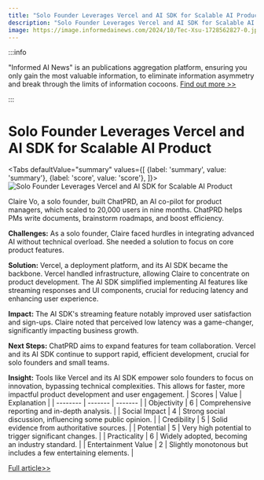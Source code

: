 ```yaml
---
title: "Solo Founder Leverages Vercel and AI SDK for Scalable AI Product"
description: "Solo Founder Leverages Vercel and AI SDK for Scalable AI Product"
image: https://image.informedainews.com/2024/10/Tec-Xsu-1728562827-0.jpg
---
```



:::info

"Informed AI News" is an publications aggregation platform, ensuring you only gain the most valuable information, to eliminate information asymmetry and break through the limits of information cocoons.  [Find out more >>](/)

:::

# Solo Founder Leverages Vercel and AI SDK for Scalable AI Product


<Tabs
	defaultValue="summary"
	values={[
	{label: 'summary', value: 'summary'},
	{label: 'score', value: 'score'},
]}>
<TabItem value="summary">
<img
  src="https://image.informedainews.com/2024/10/Tec-Xsu-1728562827-0.jpg"
  alt="Solo Founder Leverages Vercel and AI SDK for Scalable AI Product"
/>



Claire Vo, a solo founder, built ChatPRD, an AI co-pilot for product managers, which scaled to 20,000 users in nine months. ChatPRD helps PMs write documents, brainstorm roadmaps, and boost efficiency.

**Challenges:**
As a solo founder, Claire faced hurdles in integrating advanced AI without technical overload. She needed a solution to focus on core product features.

**Solution:**
Vercel, a deployment platform, and its AI SDK became the backbone. Vercel handled infrastructure, allowing Claire to concentrate on product development. The AI SDK simplified implementing AI features like streaming responses and UI components, crucial for reducing latency and enhancing user experience.

**Impact:**
The AI SDK's streaming feature notably improved user satisfaction and sign-ups. Claire noted that perceived low latency was a game-changer, significantly impacting business growth.

**Next Steps:**
ChatPRD aims to expand features for team collaboration. Vercel and its AI SDK continue to support rapid, efficient development, crucial for solo founders and small teams.

**Insight:**
Tools like Vercel and its AI SDK empower solo founders to focus on innovation, bypassing technical complexities. This allows for faster, more impactful product development and user engagement.
</TabItem>
<TabItem value="score">
	| Scores     | Value   | Explanation |
	| -------- | ------- | ------- |
	| Objectivity  | 6    | Comprehensive reporting and in-depth analysis.    |
	| Social Impact | 4     | Strong social discussion, influencing some public opinion.    |
	| Credibility    | 5    | Solid evidence from authoritative sources.    |
	| Potential    | 5    | Very high potential to trigger significant changes.    |
	| Practicality    | 6    | Widely adopted, becoming an industry standard.    |
	| Entertainment Value    | 2    | Slightly monotonous but includes a few entertaining elements.    |
</TabItem>
</Tabs>

[Full article>>](https://vercel.com/blog/leveraging-vercel-and-the-ai-sdk-to-deliver-a-seamless-ai-powered-experience)
